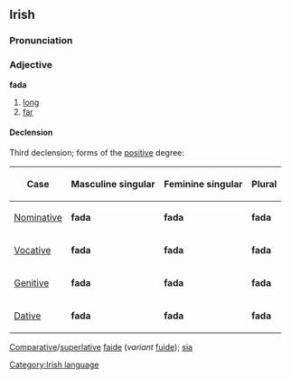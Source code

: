 ==Irish==
===Pronunciation===
{{IPA|[ˈfadə]}}

===Adjective===
'''fada'''
#[[long]]
#[[far]]

====Declension====
Third declension; forms of the [[positive]] degree:
{|{{prettytable100}}
!Case
!Masculine singular
!Feminine singular
!Plural
|-
| [[Nominative]]
| '''fada'''
| '''fada'''
| '''fada'''
|-
| [[Vocative]]
| '''fada'''
| '''fada'''
| '''fada'''
|-
| [[Genitive]]
| '''fada'''
| '''fada'''
| '''fada'''
|-
| [[Dative]]
| '''fada'''
| '''fada'''
| '''fada'''
|}

[[Comparative]]/[[superlative]] [[faide]] (''variant'' [[fuide]]); [[sia]]

[[Category:Irish language]]